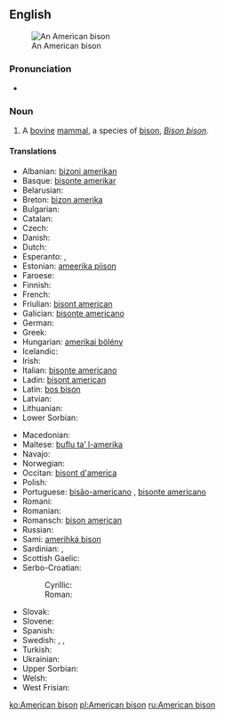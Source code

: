 ==English==
{{wikipedia}}
[[Image:American bison k5680-1.jpg|thumb|An American bison]]

===Pronunciation===
* {{IPA|/əˈmɛɽɪkænˈbɪsɔn/}}

===Noun===
{{en-noun|head=[[American]] [[bison]]|American bison|pl2=American bisons}}

# A [[bovine]] [[mammal]], a species of [[bison]], ''[[Bison bison]]''.

====Translations====
{{trans-top|mammal}}
* Albanian: [[bizoni amerikan]]
* Basque: [[bisonte amerikar]]
* Belarusian: {{t-|be|бізон амерыканскі|sc=Cyrl}}
* Breton: [[bizon amerika]]
* Bulgarian: {{t+|bg|зубър|sc=Cyrl|tr=zub’r}}
* Catalan: {{t-|ca|bisó americà|m}}
* Czech: {{t-|cs|bizon}}
* Danish: {{t-|da|amerikansk bison}}
* Dutch: {{t+|nl|bizon|m}}
* Esperanto: {{t-|eo|bizono}}, {{t-|eo|amerika bizono}}
* Estonian: [[ameerika piison]]
* Faroese: {{t-|fo|amerikanskur bisonur}}
* Finnish: {{t+|fi|biisoni}}
* French: {{t-|fr|bison d'amérique|m}}
* Friulian: [[bisont american]]
* Galician: [[bisonte americano]]
* German: {{t-|de|Nordamerikanischer Bison|m}}
* Greek: {{t-|el|βόνασος|sc=Grek}}
* Hungarian: [[amerikai bölény]]
* Icelandic: {{t-|is|vísundur}}
* Irish: {{t-|ga|bíosún meiriceánach|m}}
* Italian: [[bisonte americano]]
* Ladin: [[bisont american]]
* Latin: [[bos bison]]
* Latvian: {{t-|lv|bizons}}
* Lithuanian: {{t-|lt|bizonas}}
* Lower Sorbian: {{tø|dsb|bizon}}
{{trans-mid}}
* Macedonian: {{t-|mk|американски бизон|sc=Cyrl|tr=amerikanski bizon}}
* Maltese: [[buflu ta’ l-amerika]]
* Navajo: {{tø|nv|ayání}}
* Norwegian: {{t-|no|amerikansk bison}}
* Occitan: [[bisont d'america]]
* Polish: {{t+|pl|bizon}}
* Portuguese: [[bisão-americano]] {{m}}, [[bisonte americano]]
* Romani: {{tø|rom|bufalo|m}}
* Romanian: {{t+|ro|bizon}}
* Romansch: [[bison american]]
* Russian: {{t+|ru|бизон|m|tr=bizón|sc=Cyrl}}
* Sami: [[amerihká bison]]
* Sardinian: {{t-|sc|boiamericanu}}, {{t-|sc|boe americanu}}
* Scottish Gaelic: {{t-|gd|bìoson Ameireaganach|m}}
* Serbo-Croatian:
*: Cyrillic: {{t-|sh|амерички бизон|sc=Cyrl}}
*: Roman: {{t-|sh|američki bizon}}
* Slovak: {{t-|sk|bizón}}
* Slovene: {{t+|sl|bizon}}
* Spanish: {{t-|es|bisonte americano|m}}
* Swedish: {{t-|sv|amerikansk bison}}, {{t+|sv|bison}}, {{t+|sv|bisonoxe|c}}
* Turkish: {{t+|tr|bizon}}
* Ukrainian: {{t+|uk|бізон|tr=bizon|sc=Cyrl}}
* Upper Sorbian: {{t-|hsb|bizon}}
* Welsh: {{t+|cy|bual}}
* West Frisian: {{t-|fy|bizon}}
{{trans-bottom}}

[[ko:American bison]]
[[pl:American bison]]
[[ru:American bison]]